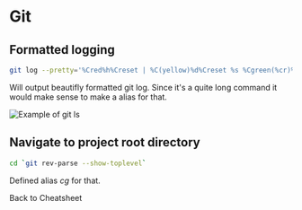 # Git

## Formatted logging

```bash
git log --pretty='%Cred%h%Creset | %C(yellow)%d%Creset %s %Cgreen(%cr)%Creset %C(cyan)[%an]%Creset' --graph --all
```
Will output beautifly formatted git log.
Since it's a quite long command it would make sense to make a alias for that.

![Example of git ls](./git-ls.png)

## Navigate to project root directory

```bash
cd `git rev-parse --show-toplevel`
```
Defined alias *cg* for that.

<Link to="cheatsheet">Back to Cheatsheet</Link>